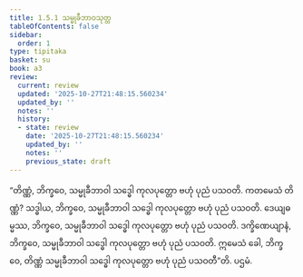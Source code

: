 ```yaml
---
title: 1.5.1 သမ္မုခီဘာဝသုတ္တ
tableOfContents: false
sidebar:
  order: 1
type: tipitaka
basket: su
book: a3
review:
  current: review
  updated: '2025-10-27T21:48:15.560234'
  updated_by: ''
  notes: ''
  history:
  - state: review
    date: '2025-10-27T21:48:15.560234'
    updated_by: ''
    notes: ''
    previous_state: draft
---
```



<ReviewStatus review={frontmatter.review} showDetails={true} />

<HypothesisAnnotation frontmatter={frontmatter} />

<DynamicBreadcrumb />

<Division number="41" book="a3" e="ch" v="15" p="148">

<Paragraph number="273" book="a3">
“တိဏ္ဏံ, ဘိက္ခဝေ, သမ္မုခီဘာဝါ သဒ္ဓေါ ကုလပုတ္တော ဗဟုံ ပုညံ ပသဝတိ. ကတမေသံ တိဏ္ဏံ? သဒ္ဓါယ, ဘိက္ခဝေ, သမ္မုခီဘာဝါ သဒ္ဓေါ ကုလပုတ္တော ဗဟုံ ပုညံ ပသဝတိ. ဒေယျဓမ္မဿ, ဘိက္ခဝေ, သမ္မုခီဘာဝါ သဒ္ဓေါ ကုလပုတ္တော ဗဟုံ ပုညံ ပသဝတိ. ဒက္ခိဏေယျာနံ, ဘိက္ခဝေ, သမ္မုခီဘာဝါ သဒ္ဓေါ ကုလပုတ္တော ဗဟုံ ပုညံ ပသဝတိ. ဣမေသံ ခေါ, ဘိက္ခဝေ, တိဏ္ဏံ သမ္မုခီဘာဝါ သဒ္ဓေါ ကုလပုတ္တော ဗဟုံ ပုညံ ပသဝတီ”တိ.

</Paragraph>
</Division>

<Paragraph number="274" type="center" book="a3">
ပဌမံ.
</Paragraph>